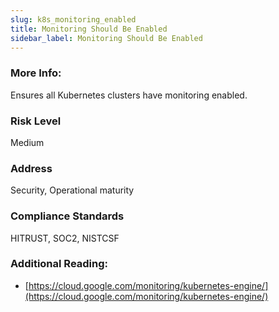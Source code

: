 ```yaml
---
slug: k8s_monitoring_enabled
title: Monitoring Should Be Enabled
sidebar_label: Monitoring Should Be Enabled
---
```


### More Info:

Ensures all Kubernetes clusters have monitoring enabled.

### Risk Level

Medium

### Address

Security, Operational maturity

### Compliance Standards

HITRUST, SOC2, NISTCSF

### Additional Reading:

- [https://cloud.google.com/monitoring/kubernetes-engine/](https://cloud.google.com/monitoring/kubernetes-engine/) 

